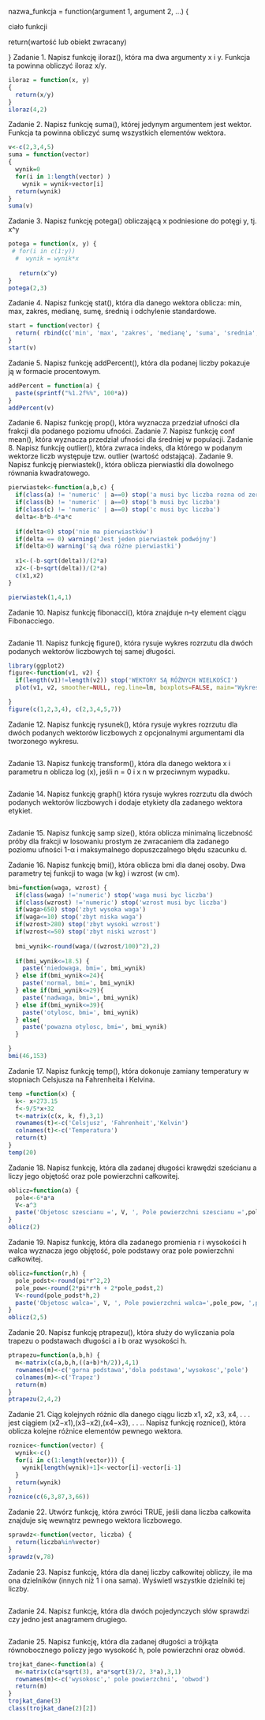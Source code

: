 
nazwa_funkcja =  function(argument 1, argument 2, …)
{
 
   ciało funkcji
 
   return(wartość lub obiekt zwracany)
 
}
Zadanie 1. Napisz funkcję iloraz(), która ma dwa argumenty x i y. Funkcja ta powinna obliczyć iloraz x/y.
```r
iloraz = function(x, y) 
{
  return(x/y)
}
iloraz(4,2)
```

Zadanie 2. Napisz funkcję suma(), której jedynym argumentem jest wektor. Funkcja ta powinna obliczyć sumę wszystkich elementów wektora.
```r
v<-c(2,3,4,5)
suma = function(vector) 
{
  wynik=0
  for(i in 1:length(vector) )
    wynik = wynik+vector[i]
  return(wynik)
}
suma(v)
```

Zadanie 3. Napisz funkcję potega() obliczającą x podniesione do potęgi y, tj. x^y
```r
potega = function(x, y) {
 # for(i in c(1:y))
  #  wynik = wynik*x
 
   return(x^y)
}
potega(2,3)
```
Zadanie 4. Napisz funkcję stat(), która dla danego wektora oblicza: min, max, zakres, medianę, sumę, średnią i odchylenie standardowe.
```r
start = function(vector) {
  return( rbind(c('min', 'max', 'zakres', 'medianę', 'suma', 'srednia', 'odchylenie_standardowe'), c(min(vector), max(vector), (max(vector)-min(vector)), median(vector) ,suma(vector),(suma(vector)/length(vector)), sd(vector))) )
}
start(v)
```

Zadanie 5. Napisz funkcję addPercent(), która dla podanej liczby pokazuje ją w formacie procentowym.
```r
addPercent = function(a) {
  paste(sprintf("%1.2f%%", 100*a))
}
addPercent(v)
```

Zadanie 6. Napisz funkcję prop(), która wyznacza przedział ufności dla frakcji dla podanego poziomu ufności.
Zadanie 7. Napisz funkcję conf mean(), która wyznacza przedział ufności dla średniej w populacji.
Zadanie 8. Napisz funkcję outlier(), która zwraca indeks, dla którego w podanym wektorze liczb występuje tzw. outlier (wartość odstająca).
Zadanie 9. Napisz funkcję pierwiastek(), która oblicza pierwiastki dla dowolnego równania kwadratowego.
```r
pierwiastek<-function(a,b,c) {
  if(class(a) != 'numeric' | a==0) stop('a musi byc liczba rozna od zera')
  if(class(b) != 'numeric' | a==0) stop('b musi byc liczba')
  if(class(c) != 'numeric' | a==0) stop('c musi byc liczba')
  delta<-b*b-4*a*c
  
  if(delta<0) stop('nie ma pierwiastków')
  if(delta == 0) warning('Jest jeden pierwiastek podwójny')
  if(delta>0) warning('są dwa różne pierwiastki')
  
  x1<-(-b-sqrt(delta))/(2*a)
  x2<-(-b+sqrt(delta))/(2*a)
  c(x1,x2)
}

pierwiastek(1,4,1)
```

Zadanie 10. Napisz funkcję fibonacci(), która znajduje n–ty element ciągu Fibonacciego.
```r

```

Zadanie 11. Napisz funkcję figure(), która rysuje wykres rozrzutu dla dwóch podanych wektorów liczbowych tej samej długości.
```r
library(ggplot2)
figure<-function(v1, v2) {
  if(length(v1)!=length(v2)) stop('WEKTORY SĄ RÓŻNYCH WIELKOŚCI')
  plot(v1, v2, smoother=NULL, reg.line=lm, boxplots=FALSE, main="Wykres rozrzutu dla zmiennych V1 i V2") 

}
figure(c(1,2,3,4), c(2,3,4,5,7))
```

Zadanie 12. Napisz funkcję rysunek(), która rysuje wykres rozrzutu dla dwóch podanych wektorów liczbowych z opcjonalnymi argumentami dla tworzonego wykresu.
```r

```

Zadanie 13. Napisz funkcję transform(), która dla danego wektora x i parametru n oblicza log (x), jeśli n = 0 i x n w przeciwnym wypadku.
```r

```

Zadanie 14. Napisz funkcję graph() która rysuje wykres rozrzutu dla dwóch podanych wektorów liczbowych i dodaje etykiety dla zadanego wektora etykiet.
```r

```


Zadanie 15. Napisz funkcję samp size(), która oblicza minimalną liczebność próby dla frakcji w losowaniu prostym ze zwracaniem dla zadanego poziomu ufności 1-α i maksymalnego dopuszczalnego błędu szacunku d.

Zadanie 16. Napisz funkcję bmi(), która oblicza bmi dla danej osoby. Dwa parametry tej funkcji to waga (w kg) i wzrost (w cm).
```r
bmi=function(waga, wzrost) {
  if(class(waga) !='numeric') stop('waga musi byc liczba')
  if(class(wzrost) !='numeric') stop('wzrost musi byc liczba')
  if(waga>650) stop('zbyt wysoka waga')
  if(waga<=10) stop('zbyt niska waga')
  if(wzrost>280) stop('zbyt wysoki wzrost')
  if(wzrost<=50) stop('zbyt niski wzrost')
  
  bmi_wynik<-round(waga/((wzrost/100)^2),2)
  
  if(bmi_wynik<=18.5) {
    paste('niedowaga, bmi=', bmi_wynik)
  } else if(bmi_wynik<=24){
    paste('normal, bmi=', bmi_wynik)
  } else if(bmi_wynik<=29){
    paste('nadwaga, bmi=', bmi_wynik)
  } else if(bmi_wynik<=39){
    paste('otylosc, bmi=', bmi_wynik)
  } else{
    paste('powazna otylosc, bmi=', bmi_wynik)
  }

}
bmi(46,153)
```

Zadanie 17. Napisz funkcję temp(), która dokonuje zamiany temperatury w stopniach Celsjusza na Fahrenheita i Kelvina.
```r
temp =function(x) {
  k<- x+273.15
  f<-9/5*x+32
  t<-matrix(c(x, k, f),3,1)
  rownames(t)<-c('Celsjusz', 'Fahrenheit','Kelvin')
  colnames(t)<-c('Temperatura')
  return(t)
}
temp(20)
```

Zadanie 18. Napisz funkcję, która dla zadanej długości krawędzi sześcianu a liczy jego objętość oraz pole powierzchni całkowitej.
```r
oblicz=function(a) {
  pole<-6*a*a
  V<-a^3
  paste('Objetosc szescianu =', V, ', Pole powierzchni szescianu =',pole)
}
oblicz(2)
```

Zadanie 19. Napisz funkcję, która dla zadanego promienia r i wysokości h walca wyznacza jego objętość, pole podstawy oraz pole powierzchni całkowitej.
```r
oblicz=function(r,h) {
  pole_podst<-round(pi*r^2,2)
  pole_pow<-round(2*pi*r*h + 2*pole_podst,2)
  V<-round(pole_podst*h,2)
  paste('Objetosc walca=', V, ', Pole powierzchni walca=',pole_pow, ',pole podstawy=', pole_podst)
}
oblicz(2,5)

```
Zadanie 20. Napisz funkcję ptrapezu(), która służy do wyliczania pola trapezu o podstawach długości a i b oraz wysokości h.
```r
ptrapezu=function(a,b,h) {
  m<-matrix(c(a,b,h,((a+b)*h/2)),4,1)
  rownames(m)<-c('gorna podstawa','dola podstawa','wysokosc','pole')
  colnames(m)<-c('Trapez')
  return(m)
}
ptrapezu(2,4,2)
```

Zadanie 21. Ciąg kolejnych różnic dla danego ciągu liczb x1, x2, x3, x4, . . . jest ciągiem (x2−x1),(x3−x2),(x4−x3), . . .. Napisz funkcję roznice(), która oblicza kolejne różnice elementów pewnego wektora.
```r
roznice<-function(vector) {
  wynik<-c()
  for(i in c(1:length(vector))) {
    wynik[length(wynik)+1]<-vector[i]-vector[i-1]
  }
  return(wynik)
}
roznice(c(6,3,87,3,66))
```


Zadanie 22. Utwórz funkcję, która zwróci TRUE, jeśli dana liczba całkowita znajduje się wewnątrz pewnego wektora liczbowego.
```r
sprawdz<-function(vector, liczba) {
  return(liczba%in%vector)
}
sprawdz(v,78)
```

Zadanie 23. Napisz funkcję, która dla danej liczby całkowitej obliczy, ile ma ona dzielników (innych niż 1 i ona sama). Wyświetl wszystkie dzielniki tej liczby.
```r

```

Zadanie 24. Napisz funkcję, która dla dwóch pojedynczych słów sprawdzi czy jedno jest anagramem drugiego.
```r

```

Zadanie 25. Napisz funkcję, która dla zadanej długości a trójkąta równobocznego policzy jego wysokość h, pole powierzchni oraz obwód.
```r
trojkat_dane<-function(a) {
  m<-matrix(c(a*sqrt(3), a*a*sqrt(3)/2, 3*a),3,1)
  rownames(m)<-c('wysokosc',' pole powierzchni', 'obwod')
  return(m)
}
trojkat_dane(3)
class(trojkat_dane(2)[2])
```


